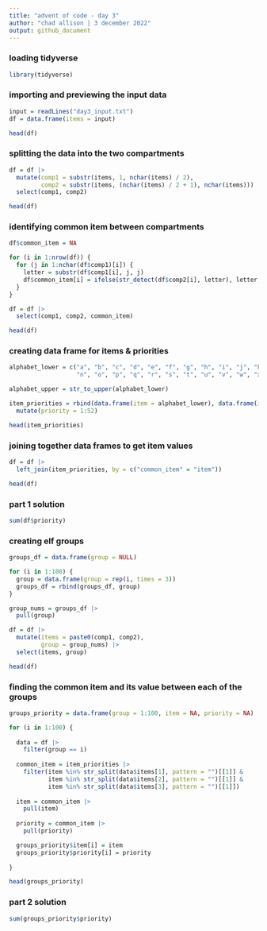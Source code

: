 ---
title: "advent of code - day 3"
author: "chad allison | 3 december 2022"
output: github_document
---

### loading tidyverse

```{r message = F, warning = F}
library(tidyverse)
```

### importing and previewing the input data

```{r}
input = readLines("day3_input.txt")
df = data.frame(items = input)

head(df)
```

### splitting the data into the two compartments

```{r}
df = df |>
  mutate(comp1 = substr(items, 1, nchar(items) / 2),
         comp2 = substr(items, (nchar(items) / 2 + 1), nchar(items))) |>
  select(comp1, comp2)

head(df)
```

### identifying common item between compartments

```{r}
df$common_item = NA

for (i in 1:nrow(df)) {
  for (j in 1:nchar(df$comp1)[i]) {
    letter = substr(df$comp1[i], j, j)
    df$common_item[i] = ifelse(str_detect(df$comp2[i], letter), letter, df$common_item[i])
  }
}

df = df |>
  select(comp1, comp2, common_item)

head(df)
```

### creating data frame for items & priorities

```{r}
alphabet_lower = c("a", "b", "c", "d", "e", "f", "g", "h", "i", "j", "k", "l", "m",
                   "n", "o", "p", "q", "r", "s", "t", "u", "v", "w", "x", "y", "z")

alphabet_upper = str_to_upper(alphabet_lower)

item_priorities = rbind(data.frame(item = alphabet_lower), data.frame(item = alphabet_upper)) |>
  mutate(priority = 1:52)

head(item_priorities)
```

### joining together data frames to get item values

```{r}
df = df |>
  left_join(item_priorities, by = c("common_item" = "item"))

head(df)
```

### part 1 solution 

```{r}
sum(df$priority)
```

### creating elf groups

```{r}
groups_df = data.frame(group = NULL)

for (i in 1:100) {
  group = data.frame(group = rep(i, times = 3))
  groups_df = rbind(groups_df, group)
}

group_nums = groups_df |>
  pull(group)

df = df |>
  mutate(items = paste0(comp1, comp2),
         group = group_nums) |>
  select(items, group)

head(df)
```

### finding the common item and its value between each of the groups

```{r}
groups_priority = data.frame(group = 1:100, item = NA, priority = NA)

for (i in 1:100) {
  
  data = df |>
    filter(group == i)
  
  common_item = item_priorities |>
    filter(item %in% str_split(data$items[1], pattern = "")[[1]] &
           item %in% str_split(data$items[2], pattern = "")[[1]] &
           item %in% str_split(data$items[3], pattern = "")[[1]])
  
  item = common_item |>
    pull(item)
  
  priority = common_item |>
    pull(priority)

  groups_priority$item[i] = item
  groups_priority$priority[i] = priority
  
}

head(groups_priority)
```

### part 2 solution

```{r}
sum(groups_priority$priority)
```







































